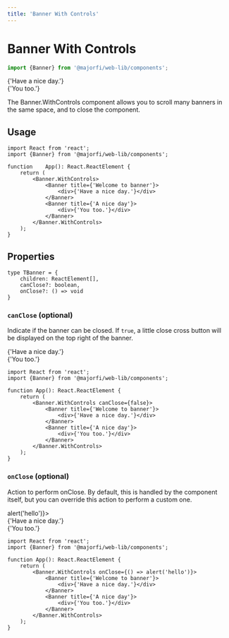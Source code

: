 ```yaml
---
title: 'Banner With Controls'
---
```




# Banner With Controls
```ts
import {Banner} from '@majorfi/web-lib/components';
```

<CodeExample>
	<div className={'w-3/4'}>
		<Banner.WithControls>
			<Banner title={'Welcome to banner'}>
				<div>{'Have a nice day.'}</div>
			</Banner>
			<Banner title={'A nice day'}>
				<div>{'You too.'}</div>
			</Banner>
		</Banner.WithControls>
	</div>
</CodeExample>

The Banner.WithControls component allows you to scroll many banners in the same space, and to close the component.

## Usage
```tsx
import React from 'react';
import {Banner} from '@majorfi/web-lib/components';

function	App(): React.ReactElement {
	return (
		<Banner.WithControls>
			<Banner title={'Welcome to banner'}>
				<div>{'Have a nice day.'}</div>
			</Banner>
			<Banner title={'A nice day'}>
				<div>{'You too.'}</div>
			</Banner>
		</Banner.WithControls>
	);
}
```

## Properties
```tsx
type TBanner = {
	children: ReactElement[],
	canClose?: boolean,
	onClose?: () => void
}
```

### `canClose` (optional)
Indicate if the banner can be closed. If `true`, a little close cross button will be displayed on the top right of the banner.

<CodeExample>
	<div className={'w-3/4'}>
		<Banner.WithControls canClose={false}>
			<Banner title={'Welcome to banner'}>
				<div>{'Have a nice day.'}</div>
			</Banner>
			<Banner title={'A nice day'}>
				<div>{'You too.'}</div>
			</Banner>
		</Banner.WithControls>
	</div>
</CodeExample>

```tsx {6}
import React from 'react';
import {Banner} from '@majorfi/web-lib/components';

function App(): React.ReactElement {
	return (
		<Banner.WithControls canClose={false}>
			<Banner title={'Welcome to banner'}>
				<div>{'Have a nice day.'}</div>
			</Banner>
			<Banner title={'A nice day'}>
				<div>{'You too.'}</div>
			</Banner>
		</Banner.WithControls>
	);
}
```

### `onClose` (optional)
Action to perform onClose. By default, this is handled by the component itself, but you can override this action to perform a custom one.

<CodeExample>
	<div className={'w-3/4'}>
		<Banner.WithControls onClose={() => alert('hello')}>
			<Banner title={'Welcome to banner'}>
				<div>{'Have a nice day.'}</div>
			</Banner>
			<Banner title={'A nice day'}>
				<div>{'You too.'}</div>
			</Banner>
		</Banner.WithControls>
	</div>
</CodeExample>

```tsx {6}
import React from 'react';
import {Banner} from '@majorfi/web-lib/components';

function App(): React.ReactElement {
	return (
		<Banner.WithControls onClose={() => alert('hello')}>
			<Banner title={'Welcome to banner'}>
				<div>{'Have a nice day.'}</div>
			</Banner>
			<Banner title={'A nice day'}>
				<div>{'You too.'}</div>
			</Banner>
		</Banner.WithControls>
	);
}
```